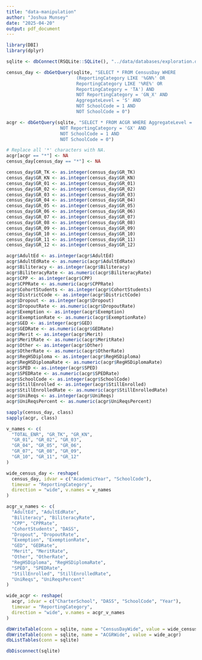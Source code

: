 ---
title: "data-manipulation"
author: "Joshua Munsey"
date: "2025-04-20"
output: pdf_document
---

```{r setup, include=FALSE}
library(DBI)
library(dplyr)

sqlite <- dbConnect(RSQLite::SQLite(), "../data/databases/exploration.db")
```

```{r data_load}
census_day <- dbGetQuery(sqlite, "SELECT * FROM CensusDay WHERE 
                          (ReportingCategory LIKE '%GN%' OR 
                          ReportingCategory LIKE '%RE%' OR
                          ReportingCategory = 'TA') AND 
                          NOT ReportingCategory = 'GN_X' AND
                          AggregateLevel = 'S' AND
                          NOT SchoolCode = 1 AND
                          NOT SchoolCode = 0")

acgr <- dbGetQuery(sqlite, "SELECT * FROM ACGR WHERE AggregateLevel = 'S' AND
                    NOT ReportingCategory = 'GX' AND
                    NOT SchoolCode = 1 AND
                    NOT SchoolCode = 0")

# Replace all '*' characters with NA.
acgr[acgr == "*"] <- NA
census_day[census_day == "*"] <- NA
```

```{r convert_col_types}
census_day$GR_TK <- as.integer(census_day$GR_TK)
census_day$GR_KN <- as.integer(census_day$GR_KN)
census_day$GR_01 <- as.integer(census_day$GR_01)
census_day$GR_02 <- as.integer(census_day$GR_02)
census_day$GR_03 <- as.integer(census_day$GR_03)
census_day$GR_04 <- as.integer(census_day$GR_04)
census_day$GR_05 <- as.integer(census_day$GR_05)
census_day$GR_06 <- as.integer(census_day$GR_06)
census_day$GR_07 <- as.integer(census_day$GR_07)
census_day$GR_08 <- as.integer(census_day$GR_08)
census_day$GR_09 <- as.integer(census_day$GR_09)
census_day$GR_10 <- as.integer(census_day$GR_10)
census_day$GR_11 <- as.integer(census_day$GR_11)
census_day$GR_12 <- as.integer(census_day$GR_12)

acgr$AdultEd <- as.integer(acgr$AdultEd)
acgr$AdultEdRate <- as.numeric(acgr$AdultEdRate)
acgr$Biliteracy <- as.integer(acgr$Biliteracy)
acgr$BiliteracyRate <- as.numeric(acgr$BiliteracyRate)
acgr$CPP <- as.integer(acgr$CPP)
acgr$CPPRate <- as.numeric(acgr$CPPRate)
acgr$CohortStudents <- as.integer(acgr$CohortStudents)
acgr$DistrictCode <- as.integer(acgr$DistrictCode)
acgr$Dropout <- as.integer(acgr$Dropout)
acgr$DropoutRate <- as.numeric(acgr$DropoutRate)
acgr$Exemption <- as.integer(acgr$Exemption)
acgr$ExemptionRate <- as.numeric(acgr$ExemptionRate)
acgr$GED <- as.integer(acgr$GED)
acgr$GEDRate <- as.numeric(acgr$GEDRate)
acgr$Merit <- as.integer(acgr$Merit)
acgr$MeritRate <- as.numeric(acgr$MeritRate)
acgr$Other <- as.integer(acgr$Other)
acgr$OtherRate <- as.numeric(acgr$OtherRate)
acgr$RegHSDiploma <- as.integer(acgr$RegHSDiploma)
acgr$RegHSDiplomaRate <- as.numeric(acgr$RegHSDiplomaRate)
acgr$SPED <- as.integer(acgr$SPED)
acgr$SPEDRate <- as.numeric(acgr$SPEDRate)
acgr$SchoolCode <- as.integer(acgr$SchoolCode)
acgr$StillEnrolled <- as.integer(acgr$StillEnrolled)
acgr$StillEnrolledRate <- as.numeric(acgr$StillEnrolledRate)
acgr$UniReqs <- as.integer(acgr$UniReqs)
acgr$UniReqsPercent <- as.numeric(acgr$UniReqsPercent)

sapply(census_day, class)
sapply(acgr, class)
```

```{r widen_df}
v_names <- c(
  "TOTAL_ENR", "GR_TK", "GR_KN", 
  "GR_01", "GR_02", "GR_03", 
  "GR_04", "GR_05", "GR_06", 
  "GR_07", "GR_08", "GR_09", 
  "GR_10", "GR_11", "GR_12"
)

wide_census_day <- reshape(
  census_day, idvar = c("AcademicYear", "SchoolCode"),
  timevar = "ReportingCategory", 
  direction = "wide", v.names = v_names 
)

acgr_v_names <- c(
  "AdultEd", "AdultEdRate",
  "Biliteracy", "BiliteracyRate",
  "CPP", "CPPRate",
  "CohortStudents", "DASS",
  "Dropout", "DropoutRate",
  "Exemption", "ExemptionRate",
  "GED", "GEDRate",
  "Merit", "MeritRate",
  "Other", "OtherRate",
  "RegHSDiploma", "RegHSDiplomaRate",
  "SPED", "SPEDRate",
  "StillEnrolled", "StillEnrolledRate",
  "UniReqs", "UniReqsPercent"
)

wide_acgr <- reshape(
  acgr, idvar = c("CharterSchool", "DASS", "SchoolCode", "Year"),
  timevar = "ReportingCategory",
  direction = "wide", v.names = acgr_v_names
)
```

```{r write_table}
dbWriteTable(conn = sqlite, name = "CensusDayWide", value = wide_census_day)
dbWriteTable(conn = sqlite, name = "ACGRWide", value = wide_acgr)
dbListTables(conn = sqlite)
```

```{r cleanup, include=FALSE}
dbDisconnect(sqlite)
```